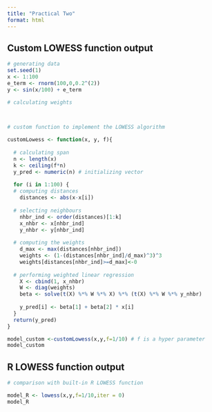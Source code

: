 ```yaml
---
title: "Practical Two"
format: html
---
```


## Custom LOWESS function output

```r
# generating data
set.seed(1)
x <- 1:100
e_term <- rnorm(100,0,0.2^(2))
y <- sin(x/100) + e_term

# calculating weights
  


# custom function to implement the LOWESS algorithm

customLowess <- function(x, y, f){
  
  # calculating span
  n <- length(x)
  k <- ceiling(f*n)
  y_pred <- numeric(n) # initializing vector
  
  for (i in 1:100) {
  # computing distances
    distances <- abs(x-x[i])
  
  # selecting neighbours
    nhbr_ind <- order(distances)[1:k]
    x_nhbr <- x[nhbr_ind]
    y_nhbr <- y[nhbr_ind]
    
  # computing the weights
    d_max <- max(distances[nhbr_ind])
    weights <- (1-(distances[nhbr_ind]/d_max)^3)^3
    weights[distances[nhbr_ind]>=d_max]<-0
    
  # performing weighted linear regression 
    X <- cbind(1, x_nhbr)
    W <- diag(weights)
    beta <- solve(t(X) %*% W %*% X) %*% (t(X) %*% W %*% y_nhbr)
    
    y_pred[i] <- beta[1] + beta[2] * x[i]
  }
  return(y_pred)
}

model_custom <-customLowess(x,y,f=1/10) # f is a hyper parameter
model_custom
```

## R LOWESS function output

```r
# comparison with built-in R LOWESS function

model_R <- lowess(x,y,f=1/10,iter = 0)
model_R
```
